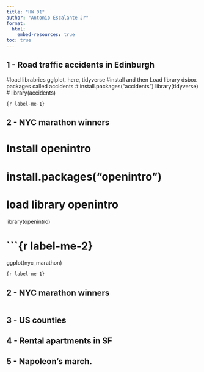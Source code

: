 ```yaml
---
title: "HW 01"
author: "Antonio Escalante Jr"
format: 
  html:
    embed-resources: true
toc: true
---
```


## 1 - Road traffic accidents in Edinburgh
#load librabries gglplot, here, tidyverse
#install and then Load library dsbox packages called accidents
# install.packages("accidents")
library(tidyverse)
 # library(accidents)
  
  `{r label-me-1}`

## 2 - NYC marathon winners
# Install openintro
# install.packages("openintro")
# load library openintro
library(openintro)

# ```{r label-me-2}
ggplot(nyc_marathon)


`{r label-me-1}`

## 2 - NYC marathon winners

```r

```

## 3 - US counties

## 4 - Rental apartments in SF

## 5 - Napoleon's march.
